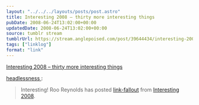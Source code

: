 ```yaml
---
layout: "../../../layouts/posts/post.astro"
title: Interesting 2008 – thirty more interesting things
pubDate: 2008-06-24T13:02:00+00:00
updatedDate: 2008-06-24T13:02:00+00:00
source: tumblr stream
tumblrUrl: https://stream.anglepoised.com/post/39644434/interesting-2008-thirty-more-interesting-things
tags: ["linklog"]
format: "link"
---
```


[Interesting 2008 &#8211; thirty more interesting things][1]

<a href="http://headlessness.com/post/39642997/interesting-2008-thirty-more-interesting-things">
  headlessness
</a>
:

> Interesting! Roo Reynolds has posted <a href="http://www.rooreynolds.com/2008/06/23/interesting-2008-thirty-more-interesting-things/">link-fallout</a> from <a href="http://russelldavies.typepad.com/planning/interesting2008/index.html">Interesting 2008</a>.

[1]: http://www.rooreynolds.com/2008/06/23/interesting-2008-thirty-more-interesting-things/
